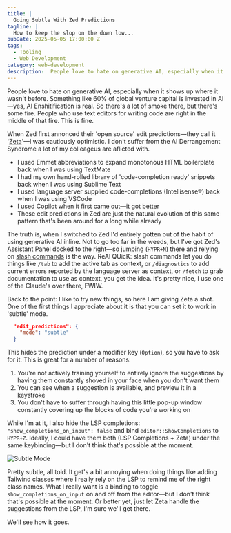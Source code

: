 ```yaml
---
title: |
  Going Subtle With Zed Predictions
tagline: |
  How to keep the slop on the down low...
pubDate: 2025-05-05 17:00:00 Z
tags:
  - Tooling
  - Web Development
category: web-development
description:  People love to hate on generative AI, especially when it shows up where it wasn't before. Something like 60% of global venture capital is invested in AI—yes, AI Enshitification is real. So there's a lot of smoke there, but there's some fire. People who use text editors for writing code are right in the middle of that fire. This is fine.
---
```


People love to hate on generative AI, especially when it shows up where it wasn't before. Something like 60% of global venture capital is invested in AI—yes, AI Enshitification is real. So there's a lot of smoke there, but there's some fire. People who use text editors for writing code are right in the middle of that fire. This is fine.

When Zed first annonced their 'open source' edit predictions—they call it '[Zeta](https://zed.dev/blog/edit-prediction)'—I was cautiously optimistic. I don't suffer from the AI Derrangement Syndrome a lot of my colleageus are aflicted with.

- I used Emmet abbreviations to expand monotonous HTML boilerplate back when I was using TextMate
- I had my own hand-rolled library of 'code-completion ready' snippets back when I was using Sublime Text
- I used language server supplied code-completions (Intellisense®) back when I was using VSCode
- I used Copilot when it first came out—it got better
- These edit predictions in Zed are just the natural evolution of this same pattern that's been around for a long while already

The truth is, when I switched to Zed I'd entirely gotten out of the habit of using generative AI inline. Not to go too far in the weeds, but I've got Zed's Assistant Panel docked to the right—so jumping (`HYPR+N`) there and relying on [slash commands](https://zed.dev/docs/assistant/commands) is the way. ReAl QUicK: slash commands let you do things like `/tab` to add the active tab as context, or `/diagnostics` to add current errors reported by the language server as context, or `/fetch` to grab documentation to use as context, you get the idea. It's pretty nice, I use one of the Claude's over there, FWIW.

Back to the point: I like to try new things, so here I am giving Zeta a shot. One of the first things I appreciate about it is that you can set it to work in 'subtle' mode.

```json
  "edit_predictions": {
    "mode": "subtle"
  }
```

This hides the prediction under a modifier key (`Option`), so you have to ask for it. This is great for a number of reasons:

1. You're not actively training yourself to entirely ignore the suggestions by having them constantly shoved in your face when you don't want them
2. You can see when a suggestion is available, and preview it in a keystroke
3. You don't have to suffer through having this little pop-up window constantly covering up the blocks of code you're working on

While I'm at it, I also hide the LSP completions: `"show_completions_on_input": false` and bind  `editor::ShowCompletions` to `HYPR+Z`. Ideally, I could have them both (LSP Completions + Zeta) under the same keybinding—but I don't think that's possible at the moment.

![Subtle Mode](/images/zed-predictions.png)

Pretty subtle, all told. It get's a bit annoying when doing things like adding Tailwind classes where I really rely on the LSP to remind me of the right class names. What I really want is a binding to toggle `show_completions_on_input` on and off from the editor—but I don't think that's possible at the moment. Or better yet, just let Zeta handle the suggestions from the LSP, I'm sure we'll get there.

We'll see how it goes.
